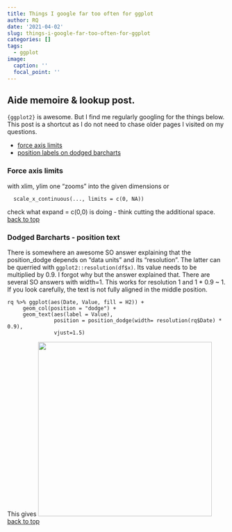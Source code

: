 ```yaml
---
title: Things I google far too often for ggplot
author: RQ
date: '2021-04-02'
slug: things-i-google-far-too-often-for-ggplot
categories: []
tags:
  - ggplot
image:
  caption: ''
  focal_point: ''
---
```


## Aide memoire & lookup post.  {#top}

`{ggplot2}` is awesome. But I find me regularly googling for the things below. This post is a shortcut as I do not need to chase older pages I visited on my questions.

* [force axis limits](#axislimits)
* [position labels on dodged barcharts](#labeldodgebarchart)

### Force axis limits {#axislimits}

with xlim, ylim one "zooms" into the given dimensions or

````
  scale_x_continuous(..., limits = c(0, NA))
```` 

check what expand = c(0,0) is doing - think cutting the additional space.
[back to top](#top)

### Dodged Barcharts - position text {#labeldodgebarchart}

There is somewhere an awesome SO answer explaining that the position_dodge depends on "data units" and its "resolution". The latter can be querried with `ggplot2::resolution(df$x)`. Its value needs to be multiplied by 0.9. I forgot why but the answer explained that. There are several SO answers with width=1. This works for resolution 1 and 1 * 0.9 ~ 1. If you look carefully, the text is not fully aligned in the middle position.

````
rq %>% ggplot(aes(Date, Value, fill = H2)) +
     geom_col(position = "dodge") +
     geom_text(aes(label = Value), 
               position = position_dodge(width= resolution(rq$Date) * 0.9),
               vjust=1.5)
````

This gives
![](/post/2021-04-02-things-i-google-far-too-often-for-ggplot_files/blog-ggplot-position_dodge.png){width=400px}
[back to top](#top)